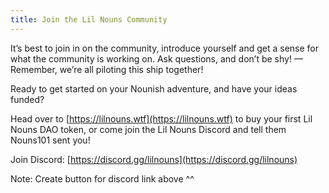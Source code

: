 ```yaml
---
title: Join the Lil Nouns Community
---
```


It’s best to join in on the community, introduce yourself and get a sense for what the community is working on. Ask questions, and don’t be shy! — Remember, we’re all piloting this ship together!

Ready to get started on your Nounish adventure, and have your ideas funded?

Head over to [https://lilnouns.wtf](https://lilnouns.wtf) to buy your first Lil Nouns DAO token, or come join the Lil Nouns Discord and tell them Nouns101 sent you!

Join Discord: [https://discord.gg/lilnouns](https://discord.gg/lilnouns)

Note: Create button for discord link above ^^
